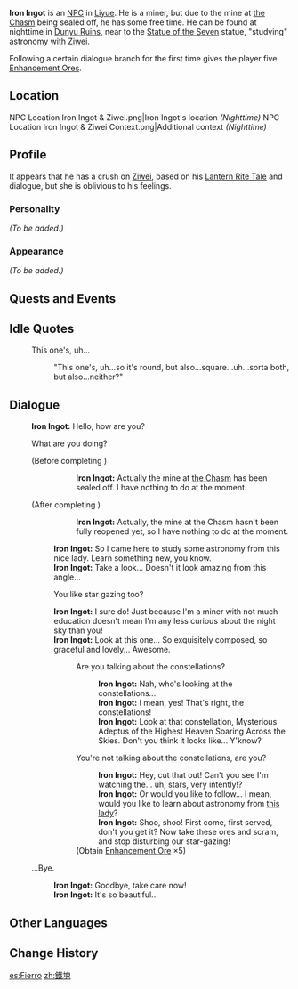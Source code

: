 {{Meta
<!-- REMOVE THIS TEMPLATE AFTER ADDING MISSING INFO -->
|missing_NPC_profile  = yes
}}
{{Stub|verify dialogue condition for his line about The Chasm}}
{{Character Infobox
|type             = NPC
|image            = NPC Iron Ingot.png
|region           = Liyue
|title            = Miner
|dialoguereward   = {{Card|Enhancement Ore|5}}
}}
'''Iron Ingot''' is an [[NPC]] in [[Liyue]]. He is a miner, but due to the mine at [[the Chasm]] being sealed off, he has some free time. He can be found at nighttime in [[Dunyu Ruins]], near to the [[Statue of the Seven]] statue, "studying" astronomy with [[Ziwei]].

Following a certain dialogue branch for the first time gives the player five [[Enhancement Ore]]s.

==Location==
<gallery>
NPC Location Iron Ingot & Ziwei.png|Iron Ingot's location ''(Nighttime)''
NPC Location Iron Ingot & Ziwei Context.png|Additional context ''(Nighttime)''
</gallery>

==Profile==
It appears that he has a crush on [[Ziwei]], based on his [[Lantern Rite Tales/Iron Ingot Meets Ziwei|Lantern Rite Tale]] and dialogue, but she is oblivious to his feelings.

===Personality===
''(To be added.)''

===Appearance===
''(To be added.)''

==Quests and Events==
{{Quests and Events}}

==Idle Quotes==
{{Dialogue start}}
: {{DIcon|Idle}} This one's, uh...
:: {{A|VO Iron Ingot 01.ogg}} "This one's, uh...so it's round, but also...square...uh...sorta both, but also...neither?"
{{Dialogue end}}

==Dialogue==
{{Dialogue start}}
:'''Iron Ingot:''' Hello, how are you?
:{{DIcon}} What are you doing?
:;(Before completing {{tx}})
:::'''Iron Ingot:''' Actually the mine at [[the Chasm]] has been sealed off. I have nothing to do at the moment.
:;(After completing {{tx}})
:::'''Iron Ingot:''' Actually, the mine at the Chasm hasn't been fully reopened yet, so I have nothing to do at the moment.
::'''Iron Ingot:''' So I came here to study some astronomy from this nice lady. Learn something new, you know.
::'''Iron Ingot:''' Take a look... Doesn't it look amazing from this angle...
::{{DIcon}} You like star gazing too?
::'''Iron Ingot:''' I sure do! Just because I'm a miner with not much education doesn't mean I'm any less curious about the night sky than you!
::'''Iron Ingot:''' Look at this one... So exquisitely composed, so graceful and lovely... Awesome.
:::{{DIcon}} Are you talking about the constellations?
::::'''Iron Ingot:''' Nah, who's looking at the constellations...
::::'''Iron Ingot:''' I mean, yes! That's right, the constellations!
::::'''Iron Ingot:''' Look at that constellation, Mysterious Adeptus of the Highest Heaven Soaring Across the Skies. Don't you think it looks like... Y'know?
:::{{DIcon|Reward}} You're not talking about the constellations, are you?
::::'''Iron Ingot:''' Hey, cut that out! Can't you see I'm watching the... uh, stars, very intently!?
::::'''Iron Ingot:''' Or would you like to follow... I mean, would you like to learn about astronomy from [[Ziwei|this lady]]?
::::'''Iron Ingot:''' Shoo, shoo! First come, first served, don't you get it? Now take these ores and scram, and stop disturbing our star-gazing!
:::;(Obtain [[Enhancement Ore]] ×5)
:{{DIcon}} ...Bye.
::'''Iron Ingot:''' Goodbye, take care now!
::'''Iron Ingot:''' It's so beautiful...
{{Dialogue end}}

==Other Languages==
{{Other Languages
|en      = Iron Ingot
|zhs     = 铁块儿
|zhs_rm  = Tiě Kuài'er
|zht     = 鐵塊兒
|zht_rm  = Tiě Kuài'ér
|zh_tl   = Iron Chunk
|ja      = 鉄塊
|ja_rm   = Tekkai{{Assumed}}
|ja_tl   = Iron Chunk
|ko      = {{tt|철|鐵}}괘아
|ko_rm   = Cheolgwae-a
|ko_tl   = Iron Chunk Guy
|es      = Fierro
|es_tl   = Iron
|es_note = ''Fierro'' is a colloquial term used instead of ''hierro'' to refer to the metal known as iron, but is also commonly used to refer to an object made from said metal, such as a branding iron.
|fr      = Chunkie
|fr_tl   = Chunky
|ru      = Железный Куай
|ru_tl   = Iron Kuai
|th      = Iron Ingot
|vi      = Iron Ingot
|de      = Klotz
|de_tl   = Chunk
|id      = Iron Ingot
|pt      = Ferro
|pt_tl   = Iron
|tr      = Külçe Demir
|tr_tl   = 
|it      = Ferruccio
|it_tl   = Ferruccio
}}

==Change History==
{{Change History|1.0}}
<!--
==References==
{{Reflist}}
-->

[[es:Fierro]]
[[zh:鐵塊]]